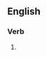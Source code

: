 {{also|réintégrâtes}}

==English==

===Verb===
{{head|en|verb form}}

# {{en-third-person singular of|reintegrate}}
